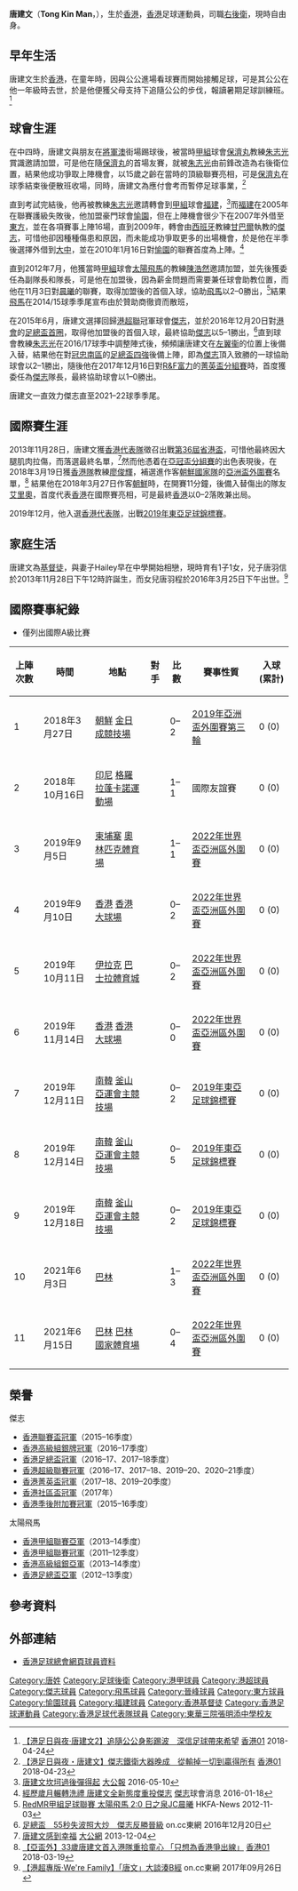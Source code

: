 {{Infobox football biography
| name                =  唐建文 <br> Tong Kin Man
| image               =  Tong Kin Man.jpg
| fullname            =  唐建文
| nickname            =  唐文
| birth_date          = {{Birth date and age|1985|1|10|df=y}}
| birth_place         = [[香港|香港]]
| height              = {{height|m=1.78}}
| position            = [[右後衛|右後衛]]、[[左後衛|左後衛]]、[[中堅|中堅]]
| currentclub         = [[傑志體育會|傑志]]
| clubnumber          = 21
| youthyears1         =
| youthclubs1         = 
| years1              = 2000–2001
| clubs1              = [[花花足球會|保濟丸]]
| caps1               = 
| goals1              = 
| years2              = 2001–2005
| clubs2              = [[福建體育會|福建]]
| caps2               = 
| goals2              = 
| years3              = 2005–2009
| clubs3              = [[愉園體育會|愉園]]
| caps3               = 
| goals3              = 
| years4              = 2007–2008
| clubs4              = → [[東方足球隊|東方]] 
| caps4               = 16
| goals4              = 0
| years5              = 2009–2011
| clubs5              = [[傑志體育會|傑志]]
| caps5               = 5
| goals5              = 0
| years6              = 2010–2011
| clubs6              = → [[大中足球會|大中]] 
| caps6               = 27
| goals6              = 2
| years7              = 2011–2012
| clubs7              = [[駿其足球會|標準流浪]]
| caps7               = 16
| goals7              = 0
| years8              = 2012–2015
| clubs8              = [[香港飛馬足球會|太陽飛馬]]
| caps8               = 51
| goals8              = 2
| years9              = 2015–2022
| clubs9              = [[傑志體育會|傑志]]
| caps9               = 70
| goals9              = 2
| nationalyears1      = 2018–
| nationalteam1       = [[香港足球代表隊|香港]]
| nationalcaps1       = 11
| nationalgoals1      = 0
| pcupdate = 
| ntupdate = 
}}

'''唐建文'''（'''Tong Kin Man'''，{{bd|1985年|1月10日|}}），生於[[香港|香港]]，[[香港|香港]]足球運動員，司職[[右後衛|右後衛]]，現時自由身。

==早年生活==
唐建文生於[[香港|香港]]，在童年時，因與公公進場看球賽而開始接觸足球，可是其公公在他一年級時去世，於是他便獲父母支持下追隨公公的步伐，報讀暑期足球訓練班。<ref>[https://www.hk01.com/%E5%8D%B3%E6%99%82%E9%AB%94%E8%82%B2/181510/%E6%B8%AF%E8%B6%B3%E6%97%A5%E8%88%87%E5%A4%9C-%E5%94%90%E5%BB%BA%E6%96%872-%E8%BF%BD%E9%9A%A8%E5%85%AC%E5%85%AC%E8%BA%AB%E5%BD%B1%E8%B8%A2%E6%B3%A2-%E6%B7%B1%E4%BF%A1%E8%B6%B3%E7%90%83%E5%B8%B6%E4%BE%86%E5%B8%8C%E6%9C%9B 【港足日與夜‧唐建文2】追隨公公身影踢波　深信足球帶來希望] {{Wayback|url=https://www.hk01.com/%E5%8D%B3%E6%99%82%E9%AB%94%E8%82%B2/181510/%E6%B8%AF%E8%B6%B3%E6%97%A5%E8%88%87%E5%A4%9C-%E5%94%90%E5%BB%BA%E6%96%872-%E8%BF%BD%E9%9A%A8%E5%85%AC%E5%85%AC%E8%BA%AB%E5%BD%B1%E8%B8%A2%E6%B3%A2-%E6%B7%B1%E4%BF%A1%E8%B6%B3%E7%90%83%E5%B8%B6%E4%BE%86%E5%B8%8C%E6%9C%9B |date=20190916191151 }} [[香港01|香港01]] 2018-04-24</ref>

==球會生涯==
在中四時，唐建文與朋友在[[將軍澳|將軍澳]]街場踢球後，被當時[[香港甲組足球聯賽|甲組]]球會[[花花足球會|保濟丸]]教練[[朱志光|朱志光]]賞識邀請加盟，可是他在隨[[花花足球會|保濟丸]]的首場友賽，就被[[朱志光|朱志光]]由前鋒改造為右後衛位置，結果他成功爭取上陣機會，以15歲之齡在當時的頂級聯賽亮相，可是[[花花足球會|保濟丸]]在球季結束後便散班收場，同時，唐建文為應付會考而暫停足球事業，<ref>[https://www.hk01.com/%E5%8D%B3%E6%99%82%E9%AB%94%E8%82%B2/181158/%E6%B8%AF%E8%B6%B3%E6%97%A5%E8%88%87%E5%A4%9C-%E5%94%90%E5%BB%BA%E6%96%87-%E5%82%91%E5%BF%97%E9%90%B5%E8%A1%9B%E5%A4%A7%E5%99%A8%E6%99%9A%E6%88%90-%E5%BE%9E%E8%BC%B8%E6%8E%89%E4%B8%80%E5%88%87%E5%88%B0%E8%B4%8F%E5%BE%97%E6%89%80%E6%9C%89 【港足日與夜・唐建文】傑志鐵衛大器晚成　從輸掉一切到贏得所有] {{Wayback|url=https://www.hk01.com/%E5%8D%B3%E6%99%82%E9%AB%94%E8%82%B2/181158/%E6%B8%AF%E8%B6%B3%E6%97%A5%E8%88%87%E5%A4%9C-%E5%94%90%E5%BB%BA%E6%96%87-%E5%82%91%E5%BF%97%E9%90%B5%E8%A1%9B%E5%A4%A7%E5%99%A8%E6%99%9A%E6%88%90-%E5%BE%9E%E8%BC%B8%E6%8E%89%E4%B8%80%E5%88%87%E5%88%B0%E8%B4%8F%E5%BE%97%E6%89%80%E6%9C%89 |date=20190917153827 }} [[香港01|香港01]] 2018-04-23</ref>

直到考試完結後，他再被教練[[朱志光|朱志光]]邀請轉會到[[香港甲組足球聯賽|甲組]]球會[[福建體育會|福建]]，<ref>[http://news.takungpao.com.hk/paper/q/2016/0510/3316523.html 唐建文坎坷過後彈得起] {{Wayback|url=http://news.takungpao.com.hk/paper/q/2016/0510/3316523.html |date=20170108102014 }} [[大公報|大公報]] 2016-05-10</ref>而[[福建體育會|福建]]在2005年在聯賽護級失敗後，他加盟豪門球會[[愉園體育會|愉園]]，但在上陣機會很少下在2007年外借至[[東方足球隊|東方]]，並在各項賽事上陣16場，直到2009年，轉會由[[西班牙|西班牙]]教練[[荷西·甘巴爾|甘巴爾]]執教的[[傑志體育會|傑志]]，可惜他卻因種種傷患和原因，而未能成功爭取更多的出場機會，於是他在半季後選擇外借到[[大中足球會|大中]]，並在2010年1月16日對[[愉園體育會|愉園]]的聯賽首度為上陣。<ref>[http://www.kitchee.com/news.php?id=375 經歷歲月輾轉洗禮 唐建文全新態度重投傑志] {{Wayback|url=http://www.kitchee.com/news.php?id=375 |date=20160415222520 }} [[傑志|傑志]]球會消息 2016-01-18</ref>

直到2012年7月，他獲當時[[香港甲組足球聯賽|甲組]]球會[[香港飛馬足球會|太陽飛馬]]的教練[[陳浩然|陳浩然]]邀請加盟，並先後獲委任為副隊長和隊長，可是他在加盟後，因為薪金問題而需要兼任球會助教位置，而他在11月3日對[[晨曦體育會|晨曦]]的聯賽，取得加盟後的首個入球，協助[[香港飛馬足球會|飛馬]]以2–0勝出，<ref>[http://www.hkfa.com/news_details/10000 RedMR甲組足球聯賽 太陽飛馬 2:0 日之泉JC晨曦] {{Wayback|url=http://www.hkfa.com/news_details/10000 |date=20160805212714 }} HKFA-News 2012-11-03</ref>結果[[香港飛馬足球會|飛馬]]在2014/15球季季尾宣布由於贊助商徹資而散班，

在2015年6月，唐建文選擇回歸[[港超聯|港超聯]]冠軍球會[[傑志體育會|傑志]]，並於2016年12月20日對[[香港足球會|港會]]的[[2016–17年香港足總盃|足總盃首圈]]，取得他加盟後的首個入球，最終協助[[傑志體育會|傑志]]以5–1勝出，<ref>[http://hk.on.cc/hk/bkn/cnt/sport/20161220/bkn-20161220221100433-1220_00882_001.html 足總盃　55秒失波照大炒　傑志反勝晉級] {{Wayback|url=http://hk.on.cc/hk/bkn/cnt/sport/20161220/bkn-20161220221100433-1220_00882_001.html |date=20161223075058 }} on.cc東網 2016年12月20日</ref>直到球會教練[[朱志光|朱志光]]在2016/17球季中調整陣式後，頻頻讓唐建文在[[左後衛|左翼衞]]的位置上後備入替，結果他在對[[南區足球會|冠忠南區]]的[[2016–17年香港足總盃|足總盃四強]]後備上陣，即為[[傑志體育會|傑志]]頂入致勝的一球協助球會以2–1勝出，隨後他在2017年12月16日對[[R&F富力足球會|R&F富力]]的[[2017–18年香港菁英盃|菁英盃分組賽]]時，首度獲委任為[[傑志體育會|傑志]]隊長，最終協助球會以1–0勝出。

唐建文一直效力傑志直至2021–22球季季尾。

==國際賽生涯==
2013年11月28日，唐建文獲[[香港足球代表隊|香港代表隊]]徵召出戰[[第36屆省港盃|第36屆省港盃]]，可惜他最終因大腿肌肉拉傷，而落選最終名單，<ref>[http://news.takungpao.com.hk/paper/q/2013/1204/2082228.html 唐建文感到幸福] {{Wayback|url=http://news.takungpao.com.hk/paper/q/2013/1204/2082228.html |date=20170108101958 }} [[大公網|大公網]] 2013-12-04</ref>然而他憑着在[[2018年亞洲聯賽冠軍盃|亞冠盃分組賽]]的出色表現後，在2018年3月19日獲[[香港足球代表隊|香港隊]]教練[[廖俊輝|廖俊輝]]，補選進作客[[朝鮮國家足球隊|朝鮮國家隊]]的[[2019年亞洲盃資格賽第三輪|亞洲盃外圍賽]]名單，<ref>[https://www.hk01.com/%E5%8D%B3%E6%99%82%E9%AB%94%E8%82%B2/169813/%E4%BA%9E%E7%9B%83%E5%A4%96-33%E6%AD%B2%E5%94%90%E5%BB%BA%E6%96%87%E9%A6%96%E5%85%A5%E6%B8%AF%E9%9A%8A%E9%87%8D%E6%8B%BE%E7%AB%A5%E5%BF%83-%E5%8F%AA%E6%83%B3%E7%82%BA%E9%A6%99%E6%B8%AF%E7%88%AD%E5%87%BA%E7%B7%9A 【亞盃外】33歲唐建文首入港隊重拾童心 「只想為香港爭出線」] {{Wayback|url=https://www.hk01.com/%E5%8D%B3%E6%99%82%E9%AB%94%E8%82%B2/169813/%E4%BA%9E%E7%9B%83%E5%A4%96-33%E6%AD%B2%E5%94%90%E5%BB%BA%E6%96%87%E9%A6%96%E5%85%A5%E6%B8%AF%E9%9A%8A%E9%87%8D%E6%8B%BE%E7%AB%A5%E5%BF%83-%E5%8F%AA%E6%83%B3%E7%82%BA%E9%A6%99%E6%B8%AF%E7%88%AD%E5%87%BA%E7%B7%9A |date=20210806210833 }} [[香港01|香港01]] 2018-03-19</ref> 結果他在2018年3月27日作客[[朝鮮國家足球隊|朝鮮]]時，在開賽11分鐘，後備入替傷出的隊友[[艾里奧·干卡維斯|艾里奧]]，首度代表[[香港足球代表隊|香港]]在國際賽亮相，可是最終[[香港足球代表隊|香港]]以0–2落敗兼出局。

2019年12月，他入選[[香港足球代表隊|香港代表隊]]，出戰[[2019年東亞足球錦標賽|2019年東亞足球錦標賽]]。

==家庭生活==
唐建文為[[基督徒|基督徒]]，與妻子Hailey早在中學開始相戀，現時育有1子1女，兒子唐羽信於2013年11月28日下午12時許誕生，而女兒唐羽程於2016年3月25日下午出世。<ref>[http://hk.on.cc/hk/bkn/cnt/sport/20170926/bkn-20170926002903867-0926_00882_001.html 【港超專版‧We're Family】「唐文」大談湊B經] {{Wayback|url=http://hk.on.cc/hk/bkn/cnt/sport/20170926/bkn-20170926002903867-0926_00882_001.html |date=20191123065317 }} on.cc東網 2017年09月26日</ref>

==國際賽事紀錄==
* 僅列出國際A級比賽
{|width=90% class="wikitable"  style="text-align: center; font-size: 90%"
!上陣次數!!時間!!地點!!對手!!比數!!賽事性質!!入球 (累計)
|-
|1||2018年3月27日||align=left|{{flagicon|PRK}} [[朝鮮|朝鮮]] [[金日成競技場|金日成競技場]] ||align=left|{{fb|PRK}}||0–2||[[2019年亞洲盃資格賽第三輪|2019年亞洲盃外圍賽第三輪]]||0 (0)
|-
|2||2018年10月16日||align=left|{{flagicon|IDN}} [[印尼|印尼]] [[朋卡諾體育場主場館|格羅拉蓬卡諾運動場]] ||align=left|{{fb|IDN}}||1–1||國際友誼賽||0 (0)
|-
|3||2019年9月5日||align=left|{{flagicon|CAM}} [[柬埔寨|柬埔寨]] [[奧林匹克體育場_(金邊)|奧林匹克體育場]] ||align=left|{{fb|CAM}}||1–1||[[2022年國際足協世界盃外圍賽_(亞洲區)|2022年世界盃亞洲區外圍賽]]||0 (0)
|-
|4||2019年9月10日||align=left|{{flagicon|HKG}} [[香港|香港]] [[香港大球場|香港大球場]] ||align=left|{{fb|IRN}}||0–2||[[2022年國際足協世界盃外圍賽_(亞洲區)|2022年世界盃亞洲區外圍賽]]||0 (0)
|-
|5||2019年10月11日||align=left|{{flagicon|IRQ}} [[伊拉克|伊拉克]] [[巴士拉體育城|巴士拉體育城]] ||align=left|{{fb|IRQ}}||0–2||[[2022年國際足協世界盃外圍賽_(亞洲區)|2022年世界盃亞洲區外圍賽]]||0 (0)
|-
|6||2019年11月14日||align=left|{{flagicon|HKG}} [[香港|香港]] [[香港大球場|香港大球場]] ||align=left|{{fb|BHR}}||0–0||[[2022年國際足協世界盃外圍賽_(亞洲區)|2022年世界盃亞洲區外圍賽]]||0 (0)
|-
|7||2019年12月11日||align=left|{{flagicon|KOR}} [[南韓|南韓]] [[釜山亞運會主競技場|釜山亞運會主競技場]] ||align=left|{{fb|KOR}}||0–2||[[2019年東亞足球錦標賽|2019年東亞足球錦標賽]]||0 (0)
|-
|8||2019年12月14日||align=left|{{flagicon|KOR}} [[南韓|南韓]] [[釜山亞運會主競技場|釜山亞運會主競技場]] ||align=left|{{fb|JPN}}||0–5||[[2019年東亞足球錦標賽|2019年東亞足球錦標賽]]||0 (0)
|-
|9||2019年12月18日||align=left|{{flagicon|KOR}} [[南韓|南韓]] [[釜山亞運會主競技場|釜山亞運會主競技場]] ||align=left|{{fb|CHN}}||0–2||[[2019年東亞足球錦標賽|2019年東亞足球錦標賽]]||0 (0)
|-
|10||2021年6月3日||align=left|{{flagicon|BHR}} [[巴林|巴林]] {{link-en|穆哈拉格體育場|Al Muharraq Stadium}}  ||align=left|{{fb|IRN}}||1–3||[[2022年國際足協世界盃外圍賽_(亞洲區)|2022年世界盃亞洲區外圍賽]]||0 (0)
|-
|11||2021年6月15日||align=left|{{flagicon|BHR}} [[巴林|巴林]] [[巴林國家體育場|巴林國家體育場]] ||align=left|{{fb|BHR}}||0–4||[[2022年國際足協世界盃外圍賽_(亞洲區)|2022年世界盃亞洲區外圍賽]]||0 (0)
|}

==榮譽==
;傑志
* [[2015–16年香港聯賽盃|香港聯賽盃冠軍]]（2015–16季度）
* [[2016–17年香港高級組銀牌|香港高級組銀牌冠軍]]（2016–17季度）
* [[香港足總盃|香港足總盃冠軍]]（2016–17、2017–18季度）
* [[香港超級聯賽|香港超級聯賽冠軍]]（2016–17、2017–18、2019–20、2020–21季度）
* [[香港菁英盃|香港菁英盃冠軍]]（2017–18、2019–20季度）
* [[香港社區盃|香港社區盃冠軍]]（2017年）
* [[2015–16年香港超級聯賽季後附加賽|香港季後附加賽冠軍]]（2015–16季度）
;太陽飛馬
* [[2013–14年香港甲組足球聯賽|香港甲組聯賽亞軍]]（2013–14季度）
* [[2013–14年香港甲組足球聯賽|香港甲組聯賽冠軍]]（2011–12季度）
* [[2013–14年香港高級組銀牌|香港高級組銀亞軍]]（2013–14季度）
* [[2012–13年香港足總盃|香港足總盃亞軍]]（2012–13季度）

==參考資料==
{{reflist}}

== 外部連結 ==
* [https://www.hkfa.com/ch/club/4/detail?player=179 香港足球總會網頁球員資料]{{Wayback|url=https://www.hkfa.com/ch/club/4/detail?player=179 |date=20201025201643 }}

{{DEFAULTSORT:Tong Kin Man}}  
[[Category:唐姓|Category:唐姓]]
[[Category:足球後衛|Category:足球後衛]]
[[Category:港甲球員|Category:港甲球員]]
[[Category:港超球員|Category:港超球員]]
[[Category:傑志球員|Category:傑志球員]]
[[Category:飛馬球員|Category:飛馬球員]]
[[Category:晉峰球員|Category:晉峰球員]]
[[Category:東方球員|Category:東方球員]]
[[Category:愉園球員|Category:愉園球員]]
[[Category:福建球員|Category:福建球員]]
[[Category:香港基督徒|Category:香港基督徒]]
[[Category:香港足球運動員|Category:香港足球運動員]]
[[Category:香港足球代表隊球員|Category:香港足球代表隊球員]]
[[Category:東華三院張明添中學校友|Category:東華三院張明添中學校友]]